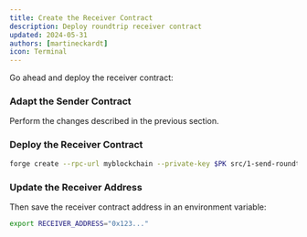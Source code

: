 ```yaml
---
title: Create the Receiver Contract
description: Deploy roundtrip receiver contract
updated: 2024-05-31
authors: [martineckardt]
icon: Terminal
---
```



Go ahead and deploy the receiver contract:

<Steps>
<Step>

### Adapt the Sender Contract

Perform the changes described in the previous section.

</Step>
<Step>

### Deploy the Receiver Contract

```bash
forge create --rpc-url myblockchain --private-key $PK src/1-send-roundtrip/receiverOnAvalanche L1.sol:ReceiverOnAvalanche L1
```

</Step>
<Step>

### Update the Receiver Address

Then save the receiver contract address in an environment variable:

```bash
export RECEIVER_ADDRESS="0x123..."
```

</Step>
</Steps> 
